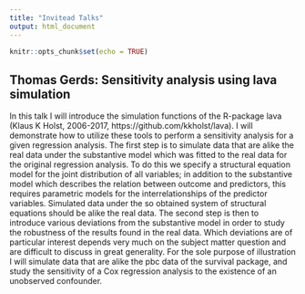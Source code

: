 ```yaml
---
title: "Invitead Talks"
output: html_document
---
```


```r
knitr::opts_chunk$set(echo = TRUE)
```

## Thomas Gerds: Sensitivity analysis using lava simulation

In this talk I will introduce the simulation functions of the
R-package lava (Klaus K Holst, 2006-2017,
https://github.com/kkholst/lava). I will demonstrate how to utilize
these tools to perform a sensitivity analysis for a given regression
analysis. The first step is to simulate data that are alike the real
data under the substantive model which was fitted to the real data for
the original regression analysis. To do this we specify a structural
equation model for the joint distribution of all variables; in
addition to the substantive model which describes the relation between
outcome and predictors, this requires parametric models for the
interrelationships of the predictor variables. Simulated data under
the so obtained system of structural equations should be alike the
real data. The second step is then to introduce various deviations
from the substantive model in order to study the robustness of the
results found in the real data. Which deviations are of particular
interest depends very much on the subject matter question and are
difficult to discuss in great generality. For the sole purpose of
illustration I will simulate data that are alike the pbc data of the
survival package, and study the sensitivity of a Cox regression
analysis to the existence of an unobserved confounder.